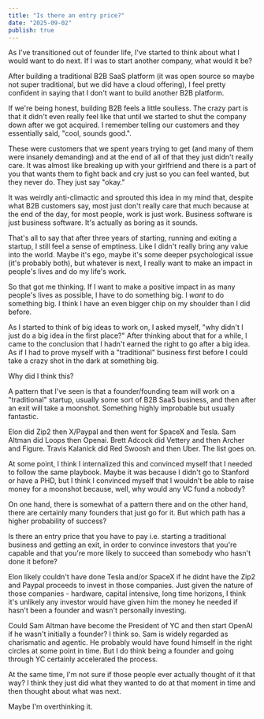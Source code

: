 ```yaml
---
title: "Is there an entry price?"
date: "2025-09-02"
publish: true
---
```


As I've transitioned out of founder life, I've started to think about what I would want to do next. If I was to start another company, what would it be?

After building a traditional B2B SaaS platform (it was open source so maybe not super traditional, but we did have a cloud offering), I feel pretty confident in saying that I don't want to build another B2B platform.

If we're being honest, building B2B feels a little soulless. The crazy part is that it didn't even really feel like that until we started to shut the company down after we got acquired. I remember telling our customers and they essentially said, "cool, sounds good.".

These were customers that we spent years trying to get (and many of them were insanely demanding) and at the end of all of that they just didn't really care. It was almost like breaking up with your girlfriend and there is a part of you that wants them to fight back and cry just so you can feel wanted, but they never do. They just say "okay."

It was weirdly anti-climactic and sprouted this idea in my mind that, despite what B2B customers say, most just don't really care that much because at the end of the day, for most people, work is just work. Business software is just business software. It's actually as boring as it sounds.

That's all to say that after three years of starting, running and exiting a startup, I still feel a sense of emptiness. Like I didn't really bring any value into the world. Maybe it's ego, maybe it's some deeper psychological issue (it's probably both), but whatever is next, I really want to make an impact in people's lives and do my life's work.

So that got me thinking. If I want to make a positive impact in as many people's lives as possible, I have to do something big. I _want_ to do something big. I think I have an even bigger chip on my shoulder than I did before.

As I started to think of big ideas to work on, I asked myself, "why didn't I just do a big idea in the first place?" After thinking about that for a while, I came to the conclusion that I hadn't earned the right to go after a big idea. As if I had to prove myself with a "traditional" business first before I could take a crazy shot in the dark at something big.

Why did I think this?

A pattern that I've seen is that a founder/founding team will work on a "traditional" startup, usually some sort of B2B SaaS business, and then after an exit will take a moonshot. Something highly improbable but usually fantastic.

Elon did Zip2 then X/Paypal and then went for SpaceX and Tesla. Sam Altman did Loops then Openai. Brett Adcock did Vettery and then Archer and Figure. Travis Kalanick did Red Swoosh and then Uber. The list goes on.

At some point, I think I internalized this and convinced myself that I needed to follow the same playbook. Maybe it was because I didn't go to Stanford or have a PHD, but I think I convinced myself that I wouldn't be able to raise money for a moonshot because, well, why would any VC fund a nobody?

On one hand, there is somewhat of a pattern there and on the other hand, there are certainly many founders that just go for it. But which path has a higher probability of success?

Is there an entry price that you have to pay i.e. starting a traditional business and getting an exit, in order to convince investors that you're capable and that you're more likely to succeed than somebody who hasn't done it before?

Elon likely couldn't have done Tesla and/or SpaceX if he didnt have the Zip2 and Paypal proceeds to invest in those companies. Just given the nature of those companies - hardware, capital intensive, long time horizons, I think it's unlikely any investor would have given him the money he needed if hasn't been a founder and wasn't personally investing.

Could Sam Altman have become the President of YC and then start OpenAI if he wasn't initially a founder? I think so. Sam is widely regarded as charismatic and agentic. He probably would have found himself in the right circles at some point in time. But I do think being a founder and going through YC certainly accelerated the process.

At the same time, I'm not sure if those people ever actually thought of it that way? I think they just did what they wanted to do at that moment in time and then thought about what was next.

Maybe I'm overthinking it.
